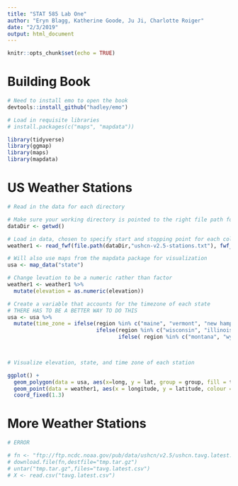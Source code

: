 ```yaml
---
title: "STAT 585 Lab One"
author: "Eryn Blagg, Katherine Goode, Ju Ji, Charlotte Roiger"
date: "2/3/2019"
output: html_document
---
```


```r
knitr::opts_chunk$set(echo = TRUE)
```


# Building Book

```r

# Need to install emo to open the book
devtools::install_github("hadley/emo")
```


```r
# Load in requisite libraries
# install.packages(c("maps", "mapdata"))

library(tidyverse)
library(ggmap)
library(maps)
library(mapdata)

```

# US Weather Stations

```r
# Read in the data for each directory

# Make sure your working directory is pointed to the right file path for this lab please
dataDir <- getwd()

# Load in data, chosen to specify start and stopping point for each column in data frame
weather1 <- read_fwf(file.path(dataDir,"ushcn-v2.5-stations.txt"), fwf_cols(country_code = c(1,2), network_code = 3, id_placeholders = c(4,5), coop_id = c(6,11), latitude = c(13,20), longitude = c(22,30), elevation = c(33,37), state = c(39,40), name = c(42,71), comp1 = c(73,78), comp2 = c(80,85), comp3 = c(87,92), utc_offset = c(94,95)))

# Will also use maps from the mapdata package for visualization
usa <- map_data("state")

```


```r
# Change levation to be a numeric rather than factor
weather1 <- weather1 %>%
  mutate(elevation = as.numeric(elevation))

# Create a variable that accounts for the timezone of each state 
# THERE HAS TO BE A BETTER WAY TO DO THIS
usa <- usa %>%
  mutate(time_zone = ifelse(region %in% c("maine", "vermont", "new hampshire", "massachusetts", "rhode island", "conneticut", "new york", "pennsylvania", "new jersey", "delaware", "maryland", "district of columbia", "virginia", "west virginia", "ohio", "michigan", "indiana", "north carolina", "south carolina", "georgia", "florida", "connecticut"), "ETZ",
                            ifelse(region %in% c("wisconsin", "illinois", "kentucky", "tennessee", "alabama", "mississippi", "minnesota", "iowa", "missouri", "arkansas", "louisiana", "north dakota", "south dakota", "nebraska", "kansas", "oklahoma", "texas", ""), "CTZ", 
                                   ifelse( region %in% c("montana", "wyoming", "colorado", "new mexico", "idaho", "utah", "arizona"), "MTZ", "PTZ"))))

  
```


```r
# Visualize elevation, state, and time zone of each station

ggplot() + 
  geom_polygon(data = usa, aes(x=long, y = lat, group = group, fill = time_zone, alpha = 0.2), color = "black") + 
  geom_point(data = weather1, aes(x = longitude, y = latitude, colour = elevation))+
  coord_fixed(1.3)
```

# More Weather Stations

```r
# ERROR 

# fn <- "ftp://ftp.ncdc.noaa.gov/pub/data/ushcn/v2.5/ushcn.tavg.latest.raw.tar.gz"
# download.file(fn,destfile="tmp.tar.gz")
# untar("tmp.tar.gz",files="tavg.latest.csv")
# X <- read.csv("tavg.latest.csv")
```

